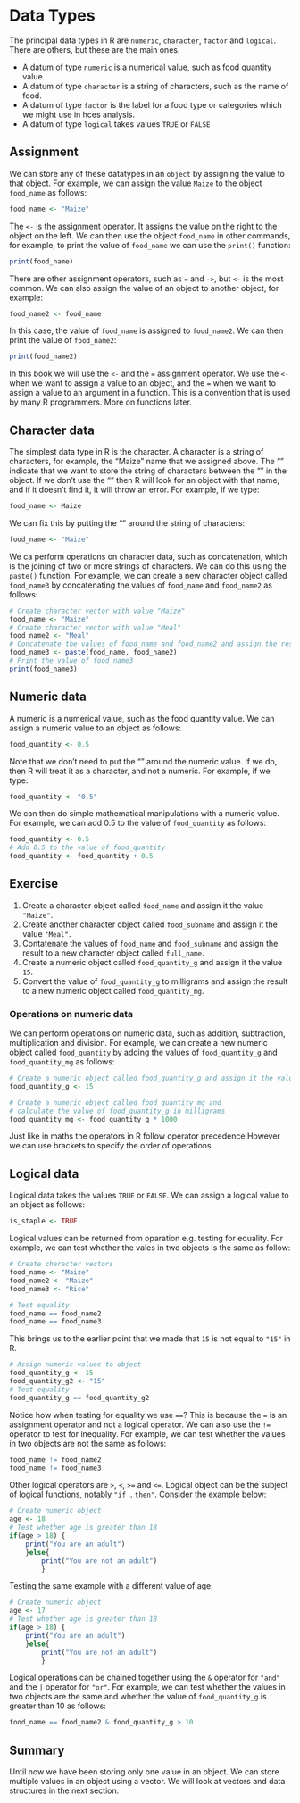 # Data Types 

The principal data types in R are `numeric`, `character`, `factor` and `logical`. There are others, but these are the main ones.

-    A datum of type `numeric` is a numerical value, such as food quantity value.
-    A datum of type `character` is a string of characters, such as the name of food.
-    A datum of type `factor` is the label for a food type or categories which we might use in hces analysis.  
-    A datum of type `logical` takes values `TRUE` or `FALSE`

## Assignment
We can store any of these datatypes in an `object` by assigning the value to that object.  For example, we can assign the value `Maize` to the object `food_name` as follows:

```r
food_name <- "Maize"
```

The `<-` is the assignment operator.  It assigns the value on the right to the object on the left.  We can then use the object `food_name` in other commands, for example, to print the value of `food_name` we can use the `print()` function:

```r
print(food_name)
```

There are other assignment operators, such as `=` and `->`, but `<-` is the most common. We can also assign the value of an object to another object, for example:

```r
food_name2 <- food_name
```

In this case, the value of `food_name` is assigned to `food_name2`.  We can then print the value of `food_name2`:

```r
print(food_name2)
```

In this book we will use the `<-`  and the `=` assignment operator. We use the `<-` when we want to assign a value to an object, and the `=` when we want to assign a value to an argument in a function. This is a convention that is used by many R programmers. More on functions later.

## Character data
The simplest data type in R is the character.  A character is a string of characters, for example, the "Maize" name that we assigned above. The "" indicate that we want to store the string of characters between the "" in the object.  If we don't use the "" then R will look for an object with that name, and if it doesn't find it, it will throw an error.  For example, if we type:

```r
food_name <- Maize
```

We can fix this by putting the "" around the string of characters:

```r
food_name <- "Maize"
```

We ca perform operations on character data, such as concatenation, which is the joining of two or more strings of characters.  We can do this using the `paste()` function.  For example, we can create a new character object called `food_name3` by concatenating the values of `food_name` and `food_name2` as follows:

```r
# Create character vector with value "Maize"
food_name <- "Maize"
# Create character vector with value "Meal"
food_name2 <- "Meal"
# Concatenate the values of food_name and food_name2 and assign the result to a new character object called food_name3
food_name3 <- paste(food_name, food_name2)
# Print the value of food_name3
print(food_name3)
```

## Numeric data
A numeric is a numerical value, such as the food quantity value.  We can assign a numeric value to an object as follows:

```r
food_quantity <- 0.5
```

Note that we don't need to put the "" around the numeric value.  If we do, then R will treat it as a character, and not a numeric.  For example, if we type:

```r
food_quantity <- "0.5"
```

We can then do simple mathematical manipulations with a numeric value. For example, we can add 0.5 to the value of `food_quantity` as follows:

```r
food_quantity <- 0.5
# Add 0.5 to the value of food_quantity
food_quantity <- food_quantity + 0.5
```

:::{.callout-note}
## Exercise
1. Create a character object called `food_name` and assign it the value `"Maize"`.
2. Create another character object called `food_subname` and assign it the value `"Meal"`.
3. Contatenate the values of `food_name` and `food_subname` and assign the result to a new character object called `full_name`.
4. Create a numeric object called `food_quantity_g` and assign it the value `15`.
5. Convert the value of `food_quantity_g` to milligrams and assign the result to a new numeric object called `food_quantity_mg`.
:::

### Operations on numeric data
We can perform operations on numeric data, such as addition, subtraction, multiplication and division.  For example, we can create a new numeric object called `food_quantity` by adding the values of `food_quantity_g` and `food_quantity_mg` as follows:


```r
# Create a numeric object called food_quantity_g and assign it the value 15
food_quantity_g <- 15

# Create a numeric object called food_quantity_mg and 
# calculate the value of food_quantity_g in milligrams
food_quantity_mg <- food_quantity_g * 1000
```

Just like in maths the operators in R follow operator precedence.However we can use brackets to specify the order of operations.  

## Logical data
Logical data takes the values `TRUE` or `FALSE`.  We can assign a logical value to an object as follows:

```r
is_staple <- TRUE
```
Logical values can be returned from oparation e.g. testing for equality.  For example, we can test whether the vales in two objects is the same as follow:


```r
# Create character vectors
food_name <- "Maize"
food_name2 <- "Maize"
food_name3 <- "Rice"

# Test equality
food_name == food_name2
food_name == food_name3
```
This brings us to the earlier point that we made that `15` is not equal to `"15"` in R.

```r
# Assign numeric values to object
food_quantity_g <- 15
food_quantity_g2 <- "15"
# Test equality
food_quantity_g == food_quantity_g2
```

Notice how when testing for equality we use `==`? This is because the `=` is an assignment operator and not a logical operator.  We can also use the `!=` operator to test for inequality.  For example, we can test whether the values in two objects are not the same as follows:

```r
food_name != food_name2
food_name != food_name3
```
Other logical operators are `>`, `<`, `>=` and `<=`. Logical object can be the subject of logical functions, notably `"if`  .. `then"`.
Consider the example below:

```r
# Create numeric object
age <- 18
# Test whether age is greater than 18
if(age > 18) {
    print("You are an adult")
    }else{
        print("You are not an adult")
        }
```

Testing the same example with a different value of age:

```r
# Create numeric object
age <- 17
# Test whether age is greater than 18
if(age > 18) {
    print("You are an adult")
    }else{
        print("You are not an adult")
        }
```
Logical operations can be chained together using the `&` operator for `"and"` and the `|` operator for `"or"`.  For example, we can test whether the values in two objects are the same and whether the value of `food_quantity_g` is greater than 10 as follows:

```r
food_name == food_name2 & food_quantity_g > 10
```

## Summary
Until now we have been storing only one value in an object.  We can store multiple values in an object using a vector.  We will look at vectors and data structures in the next section.

